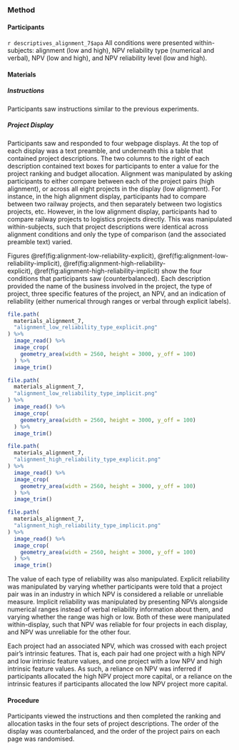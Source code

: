 ### Method

#### Participants

`r descriptives_alignment_7$apa` All conditions were presented within-subjects:
alignment (low and high), NPV reliability type (numerical and verbal), NPV (low
and high), and NPV reliability level (low and high).

#### Materials

##### Instructions

Participants saw instructions similar to the previous experiments.

##### Project Display

Participants saw and responded to four webpage displays. At the top of each
display was a text preamble, and underneath this a table that contained project
descriptions. The two columns to the right of each description contained text
boxes for participants to enter a value for the project ranking and budget
allocation. Alignment was manipulated by asking participants to either compare
between each of the project pairs (high alignment), or across all eight projects
in the display (low alignment). For instance, in the high alignment display,
participants had to compare between two railway projects, and then separately
between two logistics projects, etc. However, in the low alignment display,
participants had to compare railway projects to logistics projects directly.
This was manipulated within-subjects, such that project descriptions were
identical across alignment conditions and only the type of comparison (and the
associated preamble text) varied.

Figures \@ref(fig:alignment-low-reliability-explicit), \@ref(fig:alignment-low-reliability-implicit), \@ref(fig:alignment-high-reliability-explicit), \@ref(fig:alignment-high-reliability-implicit)
show the four conditions that participants saw (counterbalanced). Each
description provided the name of the business involved in the project, the type
of project, three specific features of the project, an NPV, and an indication of
reliability (either numerical through ranges or verbal through explicit labels).


```r
file.path(
  materials_alignment_7,
  "alignment_low_reliability_type_explicit.png"
) %>%
  image_read() %>%
  image_crop(
    geometry_area(width = 2560, height = 3000, y_off = 100)
  ) %>%
  image_trim()
```

```r
file.path(
  materials_alignment_7,
  "alignment_low_reliability_type_implicit.png"
) %>%
  image_read() %>%
  image_crop(
    geometry_area(width = 2560, height = 3000, y_off = 100)
  ) %>%
  image_trim()
```

```r
file.path(
  materials_alignment_7,
  "alignment_high_reliability_type_explicit.png"
) %>%
  image_read() %>%
  image_crop(
    geometry_area(width = 2560, height = 3000, y_off = 100)
  ) %>%
  image_trim()
```

```r
file.path(
  materials_alignment_7,
  "alignment_high_reliability_type_implicit.png"
) %>%
  image_read() %>%
  image_crop(
    geometry_area(width = 2560, height = 3000, y_off = 100)
  ) %>%
  image_trim()
```

The value of each type of reliability was also manipulated. Explicit reliability
was manipulated by varying whether participants were told that a project pair
was in an industry in which NPV is considered a reliable or unreliable measure.
Implicit reliability was manipulated by presenting NPVs alongside numerical
ranges instead of verbal reliability information about them, and varying whether
the range was high or low. Both of these were manipulated within-display, such
that NPV was reliable for four projects in each display, and NPV was unreliable
for the other four.

Each project had an associated NPV, which was crossed with each project pair's
intrinsic features. That is, each pair had one project with a high NPV and low
intrinsic feature values, and one project with a low NPV and high intrinsic
feature values. As such, a reliance on NPV was inferred if participants
allocated the high NPV project more capital, or a reliance on the intrinsic
features if participants allocated the low NPV project more capital.

#### Procedure

Participants viewed the instructions and then completed the ranking and
allocation tasks in the four sets of project descriptions. The order of the
display was counterbalanced, and the order of the project pairs on each page was
randomised.
